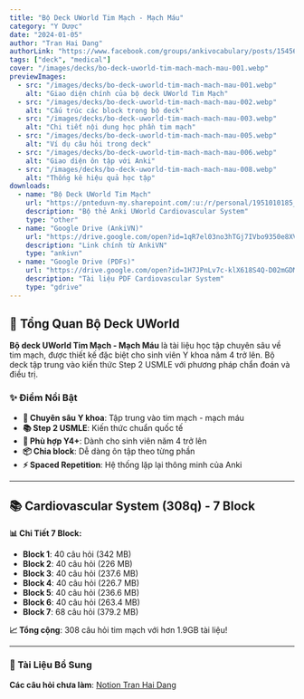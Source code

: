 ```yaml
---
title: "Bộ Deck UWorld Tim Mạch - Mạch Máu"
category: "Y Dược"
date: "2024-01-05"
author: "Tran Hai Dang"
authorLink: "https://www.facebook.com/groups/ankivocabulary/posts/1545629322863386/"
tags: ["deck", "medical"]
cover: "/images/decks/bo-deck-uworld-tim-mach-mach-mau-001.webp"
previewImages:
  - src: "/images/decks/bo-deck-uworld-tim-mach-mach-mau-001.webp"
    alt: "Giao diện chính của bộ deck UWorld Tim Mạch"
  - src: "/images/decks/bo-deck-uworld-tim-mach-mach-mau-002.webp"
    alt: "Cấu trúc các block trong bộ deck"
  - src: "/images/decks/bo-deck-uworld-tim-mach-mach-mau-003.webp"
    alt: "Chi tiết nội dung học phần tim mạch"
  - src: "/images/decks/bo-deck-uworld-tim-mach-mach-mau-005.webp"
    alt: "Ví dụ câu hỏi trong deck"
  - src: "/images/decks/bo-deck-uworld-tim-mach-mach-mau-006.webp"
    alt: "Giao diện ôn tập với Anki"
  - src: "/images/decks/bo-deck-uworld-tim-mach-mach-mau-008.webp"
    alt: "Thống kê hiệu quả học tập"
downloads:
  - name: "Bộ Deck UWorld Tim Mạch"
    url: "https://pnteduvn-my.sharepoint.com/:u:/r/personal/1951010185_pnt_edu_vn/Documents/UWORLD%20-%20Share/0.%20Master%20of%20all%20deck%20%E2%9D%A3%EF%B8%8F__1.%20%F0%9F%A7%A7AMBOSS__M2__UWORLD__01.%20CVS.apkg?csf=1&web=1&e=aW8dHz"
    description: "Bộ thẻ Anki UWorld Cardiovascular System"
    type: "other"
  - name: "Google Drive (AnkiVN)"
    url: "https://drive.google.com/open?id=1qR7el03no3hTGj7IVbo9350e8XVmxWmw&usp=drive_fs"
    description: "Link chính từ AnkiVN"
    type: "ankivn"
  - name: "Google Drive (PDFs)"
    url: "https://drive.google.com/open?id=1H7JPnLv7c-klX618S4Q-D02mGDM3UbX8&usp=drive_fs"
    description: "Tài liệu PDF Cardiovascular System"
    type: "gdrive"
---
```



## 🎯 Tổng Quan Bộ Deck UWorld

**Bộ deck UWorld Tim Mạch - Mạch Máu** là tài liệu học tập chuyên sâu về tim mạch, được thiết kế đặc biệt cho sinh viên Y khoa năm 4 trở lên. Bộ deck tập trung vào kiến thức Step 2 USMLE với phương pháp chẩn đoán và điều trị.

### ✨ Điểm Nổi Bật

- **🏥 Chuyên sâu Y khoa**: Tập trung vào tim mạch - mạch máu
- **📚 Step 2 USMLE**: Kiến thức chuẩn quốc tế
- **🎯 Phù hợp Y4+**: Dành cho sinh viên năm 4 trở lên
- **📦 Chia block**: Dễ dàng ôn tập theo từng phần
- **⚡ Spaced Repetition**: Hệ thống lặp lại thông minh của Anki

---

## 📚 Cardiovascular System (308q) - 7 Block

**📊 Chi Tiết 7 Block:**
- **Block 1**: 40 câu hỏi (342 MB)
- **Block 2**: 40 câu hỏi (226 MB)
- **Block 3**: 40 câu hỏi (237.6 MB)
- **Block 4**: 40 câu hỏi (226.7 MB)
- **Block 5**: 40 câu hỏi (236.6 MB)
- **Block 6**: 40 câu hỏi (263.4 MB)
- **Block 7**: 68 câu hỏi (379.2 MB)

**📈 Tổng cộng**: 308 câu hỏi tim mạch với hơn 1.9GB tài liệu!

<PDFEmbed 
  driveId="1H7JPnLv7c-klX618S4Q-D02mGDM3UbX8"
  title="Tài liệu PDF Cardiovascular System"
  description="Bộ tài liệu PDF chi tiết về hệ tim mạch từ UWorld"
/>

---

### **📝 Tài Liệu Bổ Sung**

**Các câu hỏi chưa làm**: [Notion Tran Hai Dang](https://haidang.notion.site/Cardiology-UWORLD-50dbadce10524b5b90327ef0d43c7a0a?pvs=4)